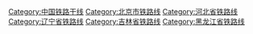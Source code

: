 {{Category more|京哈铁路}}{{See also|分类:京奉铁路}}
[[Category:中国铁路干线|Category:中国铁路干线]]
[[Category:北京市铁路线|Category:北京市铁路线]]
[[Category:河北省铁路线|Category:河北省铁路线]]
[[Category:辽宁省铁路线|Category:辽宁省铁路线]]
[[Category:吉林省铁路线|Category:吉林省铁路线]]
[[Category:黑龙江省铁路线|Category:黑龙江省铁路线]]